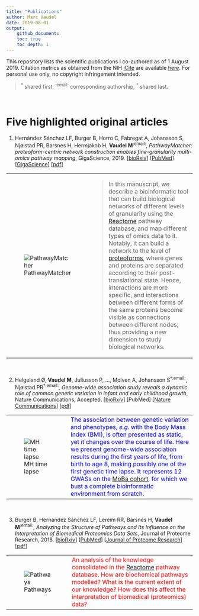 ```yaml
---
title: "Publications"
author: Marc Vaudel
date: 2019-08-01
output: 
    github_document:
    toc: true
    toc_depth: 1
---
```



This repository lists the scientific publications I co-authored as of 1 August 2019. Citation metrics as obtained from the NIH [iCite](icite.od.nih.gov) are available [here](docs/icite/icite_report_01.08.2019.xlsx). For personal use only, no copyright infringement intended.

> <sup>*</sup> shared first, <sup>:email:</sup> corresponding authorship, <sup>†</sup> shared last. 

<br>

# Five highlighted original articles

1. Hernández Sánchez LF, Burger B, Horro C, Fabregat A, Johansson S, Njølstad PR, Barsnes H, Hermjakob H, **Vaudel M**<sup>:email:</sup>, _PathwayMatcher: proteoform-centric network construction enables fine-granularity multi-omics pathway mapping_, GigaScience, 2019. [[bioRxiv](https://doi.org/10.1101/375097)] [[PubMed](https://www.ncbi.nlm.nih.gov/pubmed/31363752)] [[GigaScience](https://doi.org/10.1093/gigascience/giz088)] [[pdf](docs/pdf/giz088.pdf)]</font>

<table>
<tr>
<td width="150">![PathwayMatcher](docs/figures/PathwayMatcher.png?raw=true "PathwayMatcher")</td>
<td>
<blockquote>
In this manuscript, we describe a bioinformatic tool that can build biological networks of different levels of granularity using the [Reactome](reactome.org) pathway database, and map different types of omics data to it. Notably, it can build a network to the level of [proteoforms](https://www.nature.com/articles/nmeth.2369), where genes and proteins are separated according to their post-translational state. Hence, interactions are more specific, and interactions between different forms of the same proteins become visible as connections between different nodes, thus providing a new dimension to study biological networks.
</blockquote>
</td>
</tr>
</table>
<br>


2. Helgeland Ø, **Vaudel M**, Juliusson P, …, Molven A, Johansson S<sup>†:email:</sup>, Njølstad PR<sup>†:email:</sup>, _Genome-wide association study reveals a dynamic role of common genetic variation in infant and early childhood growth_, Nature Communications, Accepted. [[bioRxiv](https://doi.org/10.1101/478255)] [PubMed] [[Nature Communications](https://go.nature.com/2VeBDRa)] [[pdf](docs/pdf/478255.full.pdf)]

<table>
<tr>
<td width="150">![MH time lapse](docs/figures/mh_time-lapse.gif?raw=true "MH time lapse")</td>
<td style="color:blue">
The association between genetic variation and phenotypes, _e.g._ with the Body Mass Index (BMI), is often presented as static, yet it changes over the course of life. Here we present genome-wide association results during the first years of life, from birth to age 8, making possibly one of the first genetic time lapse. It represents 12 GWASs on the [MoBa cohort](https://www.fhi.no/studier/moba/forskere/sporreskjemaer---mor-og-barn-unders/), for which we bust a complete bioinformatic environment from scratch.
</td>
</tr>
</table>
<br>


3. Burger B, Hernández Sánchez LF, Lereim RR, Barsnes H, **Vaudel M**<sup>:email:</sup>, _Analyzing the Structure of Pathways and Its Influence on the Interpretation of Biomedical Proteomics Data Sets_, Journal of Proteome Research, 2018. [[bioRxiv](https://doi.org/10.1101/333492)] [[PubMed](https://www.ncbi.nlm.nih.gov/pubmed/30251541)] [[Journal of Proteome Research](https://pubs.acs.org/doi/10.1021/acs.jproteome.8b00464)] [[pdf](docs/pdf/acs.jproteome.8b00464.pdf)]

<table>
<tr>
<td width="150">![Pathways](docs/figures/TOC_bram.png?raw=true "Pathways")</td>
<td>
<font color="red">
An analysis of the knowledge consolidated in the [Reactome](reactome.org) pathway database. How are biochemical pathways modelled? What is the current extent of our knowledge? How does this affect the interpretation of biomedical (proteomics) data?
</font>
</td>
</tr>
</table>
<br>
